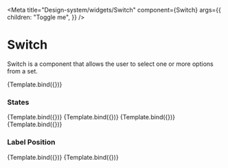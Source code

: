 

<Meta
  title="Design-system/widgets/Switch"
  component={Switch}
  args={{
    children: "Toggle me",
  }}
/>


# Switch

Switch is a component that allows the user to select one or more options from a set.

<Canvas>
  <Story name="Switch">{Template.bind({})}</Story>
</Canvas>

### States

<Canvas>
  <Story
    name="State - unchecked"
    args={{
      children: "Unchecked",
    }}
  >
    {Template.bind({})}
  </Story>
  <Story
    name="State - Default Checked"
    args={{
      defaultSelected: true,
      children: "Checked",
    }}
  >
    {Template.bind({})}
  </Story>
  <Story
    name="State - Disabled"
    args={{
      defaultSelected: true,
      children: "Disabled",
      isDisabled: true,
    }}
  >
    {Template.bind({})}
  </Story>
  <Story
    name="State - Disabled unchecked"
    args={{
      children: "Disabled unchecked",
      isDisabled: true,
    }}
  >
    {Template.bind({})}
  </Story>
</Canvas>

### Label Position

<Canvas>
  <Story
    parameters={{
      width: 250,
    }}
    name="Label Position - Left"
    args={{
      labelPosition: "left",
      children: "Label Position - Left",
    }}
  >
    {Template.bind({})}
  </Story>
  <Story
    parameters={{
      width: 250,
    }}
    name="Label Position - Right"
    args={{
      labelPosition: "right",
      children: "Label Position - Right",
    }}
  >
    {Template.bind({})}
  </Story>
</Canvas>
